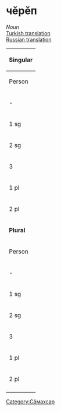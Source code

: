 

=чӗрӗп=
''Noun''<br/>
[http://ilazki.thinkgeek.co.uk/~spectre/txuvaix/cv-tr/index.php?q=чӗрӗп Turkish translation]<br/>
[http://samah.chv.su/cgi-bin/s.cgi?a=s&word=чӗрӗп Russian translation]<br/>

{|class=wikitable
|-
!colspan=9|'''Singular'''
|-
!  Person  !!  Tеп<br/>Absolutive  !!  Камӑнлӑх<br/>Genitive  !!  Пару<br/>Dative  !!  Вырӑн<br/>Locative !!  Туху<br/>Ablative  !!  Пӗрлелӗх<br/>Instrumental  !! Ҫуклӑх<br/>Privative  !!  Пирке<br/>Final
|-
| - || чӗрӗп || чӗрӗп·ӗн || чӗрӗп·е || чӗрӗп·ре || чӗрӗп·рен || чӗрӗп·пе || чӗрӗп·сӗр || чӗрӗп·шӗн
|-
| 1 sg || чӗрӗп·ӗм || чӗрӗп·ӗм·ӗн || чӗрӗп·ӗм·е || чӗрӗп·ӗм·ре || чӗрӗп·ӗм·рен || чӗрӗп·ӗм·пе || чӗрӗп·ӗм·сӗр || чӗрӗп·ӗм·шӗн
|-
| 2 sg || чӗрӗп·ӳ || чӗрӗп·ӳ·н || чӗрӗп·не || чӗрӗп·ӳ·нте || чӗрӗп·ӳ·нтен || чӗрӗп·ӳ·пе || чӗрӗп·ӳ·сӗр || чӗрӗп·ӳ·шӗн
|-
| 3 || чӗрӗп·ӗ || чӗрӗп·ӗ·н || чӗрӗп··не || чӗрӗп·ӗ·нче || чӗрӗп·ӗ·нчен || чӗрӗп·ӗ·пе || чӗрӗп·ӗ·сӗр || чӗрӗп·ӗ·шӗн
|-
| 1 pl || чӗрӗп·ӗмӗр || чӗрӗп·ӗмӗр·ӗн || чӗрӗп·ӗмӗр·е || чӗрӗп·ӗмӗр·те || чӗрӗп·ӗмӗр·тен || чӗрӗп·ӗмӗр·пе || чӗрӗп·ӗмӗр·сӗр || чӗрӗп·ӗмӗр·шӗн
|-
| 2 pl || чӗрӗп·ӗр || чӗрӗп·ӗр·ӗн || чӗрӗп·ӗр·е || чӗрӗп·ӗр·те || чӗрӗп·ӗр·тен || чӗрӗп·ӗр·пе || чӗрӗп·ӗр·сӗр || чӗрӗп·ӗр·шӗн
|-
!colspan=9|'''Plural'''
|-
!  Person  !!  Tеп<br/>Absolutive  !!  Камӑнлӑх<br/>Genitive  !!  Пару<br/>Dative  !!  Вырӑн<br/>Locative  !!  Туху<br/>Ablative  !!  Пӗрлелӗх<br/>Instrumental !!  Ҫуклӑх<br/>Privative  !!  Пирке<br/>Final
|-
| - || чӗрӗп·сем || чӗрӗп·се·н || чӗрӗп·сен·е || чӗрӗп·сен·че || чӗрӗп·сен·чен || чӗрӗп·сем·пе || чӗрӗп·сем·сӗр || чӗрӗп·сем·шӗн
|-
| 1 sg || чӗрӗп·ӗм·сем || чӗрӗп·ӗм·се·н || чӗрӗп·ӗм·сен·е || чӗрӗп·ӗм·сен·че || чӗрӗп·ӗм·сен·чен || чӗрӗп·ӗм·сем·пе || чӗрӗп·ӗм·сем·сӗр || чӗрӗп·ӗм·сем·шӗн
|-
| 2 sg || чӗрӗп·ӳ·сем || чӗрӗп·ӳ·се·н || чӗрӗп·ӳ·сен·е || чӗрӗп·ӳ·сен·че || чӗрӗп·ӳ·сен·чен || чӗрӗп·ӳ·сем·пе || чӗрӗп·ӳ·сем·сӗр || чӗрӗп·ӳ·сем·шӗн
|-
| 3 || чӗрӗп·ӗ·сем || чӗрӗп·ӗ·се·н || чӗрӗп·ӗ·сен·е || чӗрӗп·ӗ·сен·че || чӗрӗп·ӗ·сен·чен || чӗрӗп·ӗ·сем·пе || чӗрӗп·ӗ·сем·сӗр || чӗрӗп·ӗ·сем·шӗн
|-
| 1 pl || чӗрӗп·ӗмӗр·сем || чӗрӗп·ӗмӗр·се·н || чӗрӗп·ӗмӗр·сен·е || чӗрӗп·ӗмӗр·сен·че || чӗрӗп·ӗмӗр·сен·чен || чӗрӗп·ӗмӗр·сем·пе || чӗрӗп·ӗмӗр·сем·сӗр || чӗрӗп·ӗмӗр·сем·шӗн
|-
| 2 pl || чӗрӗп·ӗр·сем || чӗрӗп·ӗр·се·н || чӗрӗп·ӗр·сен·е || чӗрӗп·ӗр·сен·че || чӗрӗп·ӗр·сен·чен || чӗрӗп·ӗр·сем·пе || чӗрӗп·ӗр·сем·сӗр || чӗрӗп·ӗр·сем·шӗн
|-
|}

[[Category:Сӑмахсар]]